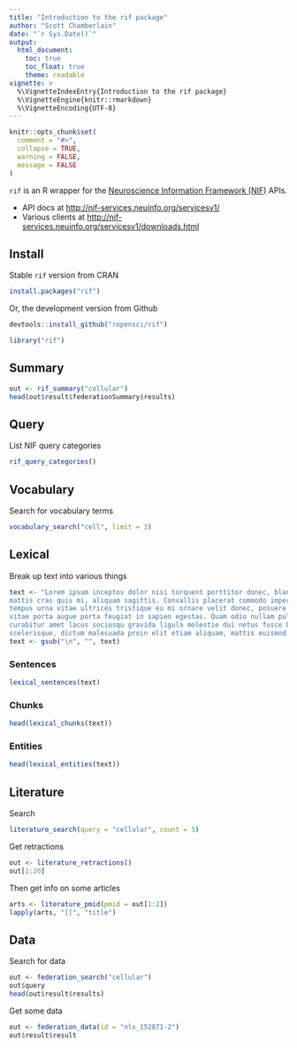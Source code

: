 ```yaml
---
title: "Introduction to the rif package"
author: "Scott Chamberlain"
date: "`r Sys.Date()`"
output:
  html_document:
    toc: true
    toc_float: true
    theme: readable
vignette: >
  %\VignetteIndexEntry{Introduction to the rif package}
  %\VignetteEngine{knitr::rmarkdown}
  %\VignetteEncoding{UTF-8}
---
```


```r
knitr::opts_chunk$set(
  comment = "#>",
  collapse = TRUE,
  warning = FALSE,
  message = FALSE
)
```

`rif` is an R wrapper for the [Neuroscience Information Framework (NIF)](https://www.neuinfo.org/)  APIs.

* API docs at [http://nif-services.neuinfo.org/servicesv1/](http://nif-services.neuinfo.org/servicesv1/)
* Various clients at [http://nif-services.neuinfo.org/servicesv1/downloads.html](http://nif-services.neuinfo.org/servicesv1/downloads.html)

## Install

Stable `rif` version from CRAN

```r
install.packages("rif")
```

Or, the development version from Github

```r
devtools::install_github("ropensci/rif")
```

```r
library("rif")
```

## Summary

```r
out <- rif_summary("cellular")
head(out$result$federationSummary$results)
```

## Query

List NIF query categories

```r
rif_query_categories()
```

## Vocabulary

Search for vocabulary terms

```r
vocabulary_search("cell", limit = 3)
```

## Lexical

Break up text into various things

```r
text <- "Lorem ipsum inceptos dolor nisi torquent porttitor donec, blandit scelerisque
mattis cras quis mi, aliquam sagittis. Convallis placerat commodo imperdiet varius nunc
tempus urna vitae ultrices tristique eu mi ornare velit donec, posuere laoreet pretium
vitae porta augue porta feugiat in sapien egestas. Quam odio nullam pulvinar litora
curabitur amet lacus sociosqu gravida ligula molestie dui netus fusce bibendum
scelerisque, dictum malesuada proin elit etiam aliquam, mattis euismod donec nisl facilisis."
text <- gsub("\n", "", text)
```

### Sentences

```r
lexical_sentences(text)
```

### Chunks

```r
head(lexical_chunks(text))
```

### Entities

```r
head(lexical_entities(text))
```

## Literature

Search

```r
literature_search(query = "cellular", count = 5)
```

Get retractions

```r
out <- literature_retractions()
out[1:20]
```

Then get info on some articles

```r
arts <- literature_pmid(pmid = out[1:2])
lapply(arts, "[[", "title")
```

## Data

Search for data

```r
out <- federation_search("cellular")
out$query
head(out$result$results)
```

Get some data

```r
out <- federation_data(id = "nlx_152871-2")
out$result$result
```

